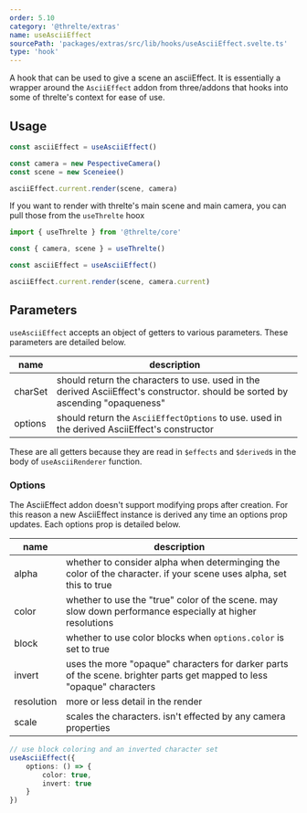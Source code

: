 ```yaml
---
order: 5.10
category: '@threlte/extras'
name: useAsciiEffect
sourcePath: 'packages/extras/src/lib/hooks/useAsciiEffect.svelte.ts'
type: 'hook'
---
```


A hook that can be used to give a scene an asciiEffect. It is essentially a wrapper around the `AsciiEffect` addon from three/addons that hooks into some of threlte's context for ease of use.

<Example path="extras/use-ascii-effect" />

## Usage

```ts
const asciiEffect = useAsciiEffect()

const camera = new PespectiveCamera()
const scene = new Sceneiee()

asciiEffect.current.render(scene, camera)
```

If you want to render with threlte's main scene and main camera, you can pull those from the `useThrelte` hoox

```ts
import { useThrelte } from '@threlte/core'

const { camera, scene } = useThrelte()

const asciiEffect = useAsciiEffect()

asciiEffect.current.render(scene, camera.current)
```

## Parameters

`useAsciiEffect` accepts an object of getters to various parameters. These parameters are detailed below.

| name    | description                                                                                                                    |
| ------- | ------------------------------------------------------------------------------------------------------------------------------ |
| charSet | should return the characters to use. used in the derived AsciiEffect's constructor. should be sorted by ascending "opaqueness" |
| options | should return the `AsciiEffectOptions` to use. used in the derived AsciiEffect's constructor                                   |

These are all getters because they are read in `$effects` and `$derived`s in the body of `useAsciiRenderer` function.

### Options

The AsciiEffect addon doesn't support modifying props after creation. For this reason a new AsciiEffect instance is derived any time an options prop updates. Each options prop is detailed below.

| name       | description                                                                                                            |
| ---------- | ---------------------------------------------------------------------------------------------------------------------- |
| alpha      | whether to consider alpha when determinging the color of the character. if your scene uses alpha, set this to true     |
| color      | whether to use the "true" color of the scene. may slow down performance especially at higher resolutions               |
| block      | whether to use color blocks when `options.color` is set to true                                                        |
| invert     | uses the more "opaque" characters for darker parts of the scene. brighter parts get mapped to less "opaque" characters |
| resolution | more or less detail in the render                                                                                      |
| scale      | scales the characters. isn't effected by any camera properties                                                         |

```ts
// use block coloring and an inverted character set
useAsciiEffect({
	options: () => {
		color: true,
		invert: true
	}
})
```
